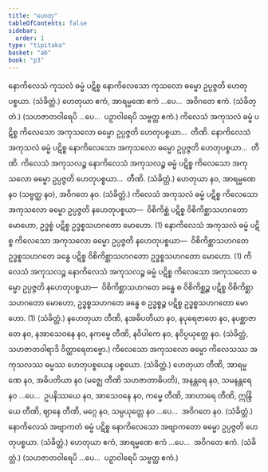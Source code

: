 ```yaml
---
title: "ဟေတု"
tableOfContents: false
sidebar:
  order: 1
type: "tipitaka"
basket: "ab"
book: "p3"
---
```



<DynamicBreadcrumb />

<Division number="1" book="p3" e="ch" v="39" p="423">

<Paragraph number="2302" book="p3">
နောကိလေသံ ကုသလံ ဓမ္မံ ပဋိစ္စ နောကိလေသော ကုသလော ဓမ္မော ဥပ္ပဇ္ဇတိ ဟေတုပစ္စယာ. (သံခိတ္တံ.)
</Paragraph>

<Paragraph number="2303" book="p3">
ဟေတုယာ ဧကံ, အာရမ္မဏေ ဧကံ …ပေ…  အဝိဂတေ ဧကံ. (သံခိတ္တံ.)
</Paragraph>

<Paragraph number="2304" book="p3">
(သဟဇာတဝါရေပိ …ပေ…  ပဉှာဝါရေပိ သဗ္ဗတ္ထ ဧကံ.)
</Paragraph>

</Division>
<Division number="2" book="p3" e="ch" v="39" p="417">

<Paragraph number="2305" book="p3">
ကိလေသံ အကုသလံ ဓမ္မံ ပဋိစ္စ ကိလေသော အကုသလော ဓမ္မော ဥပ္ပဇ္ဇတိ ဟေတုပစ္စယာ…  တီဏိ.
</Paragraph>

<Paragraph number="2306" book="p3">
နောကိလေသံ အကုသလံ ဓမ္မံ ပဋိစ္စ နောကိလေသော အကုသလော ဓမ္မော ဥပ္ပဇ္ဇတိ ဟေတုပစ္စယာ…  တီဏိ.
</Paragraph>

<Paragraph number="2307" book="p3">
ကိလေသံ အကုသလဉ္စ နောကိလေသံ အကုသလဉ္စ ဓမ္မံ ပဋိစ္စ ကိလေသော အကုသလော ဓမ္မော ဥပ္ပဇ္ဇတိ ဟေတုပစ္စယာ…  တီဏိ. (သံခိတ္တံ.)
</Paragraph>

</Division>
<Division number="3" book="p3" e="ch" v="39" p="423">

<Paragraph number="2308" book="p3">
ဟေတုယာ နဝ, အာရမ္မဏေ နဝ (သဗ္ဗတ္ထ နဝ), အဝိဂတေ နဝ. (သံခိတ္တံ.)
</Paragraph>

</Division>
<Division number="4" book="p3" e="ch" v="39" p="423">

<Paragraph number="2309" book="p3">
ကိလေသံ အကုသလံ ဓမ္မံ ပဋိစ္စ ကိလေသော အကုသလော ဓမ္မော ဥပ္ပဇ္ဇတိ နဟေတုပစ္စယာ—  ဝိစိကိစ္ဆံ ပဋိစ္စ ဝိစိကိစ္ဆာသဟဂတော မောဟော, ဥဒ္ဓစ္စံ ပဋိစ္စ ဥဒ္ဓစ္စသဟဂတော မောဟော. (1)
</Paragraph>

<Paragraph number="2310" book="p3">
နောကိလေသံ အကုသလံ ဓမ္မံ ပဋိစ္စ ကိလေသော အကုသလော ဓမ္မော ဥပ္ပဇ္ဇတိ နဟေတုပစ္စယာ—  ဝိစိကိစ္ဆာသဟဂတေ ဥဒ္ဓစ္စသဟဂတေ ခန္ဓေ ပဋိစ္စ ဝိစိကိစ္ဆာသဟဂတော ဥဒ္ဓစ္စသဟဂတော မောဟော. (1)
</Paragraph>

<Paragraph number="2311" book="p3">
ကိလေသံ အကုသလဉ္စ နောကိလေသံ အကုသလဉ္စ ဓမ္မံ ပဋိစ္စ ကိလေသော အကုသလော ဓမ္မော ဥပ္ပဇ္ဇတိ နဟေတုပစ္စယာ—  ဝိစိကိစ္ဆာသဟဂတေ ခန္ဓေ စ ဝိစိကိစ္ဆဉ္စ ပဋိစ္စ ဝိစိကိစ္ဆာသဟဂတော မောဟော, ဥဒ္ဓစ္စသဟဂတေ ခန္ဓေ စ ဥဒ္ဓစ္စဉ္စ ပဋိစ္စ ဥဒ္ဓစ္စသဟဂတော မောဟော. (1) (သံခိတ္တံ.)
</Paragraph>

</Division>
<Division number="5" book="p3" e="ch" v="39" p="423">

<Paragraph number="2312" book="p3">
နဟေတုယာ တီဏိ, နအဓိပတိယာ နဝ, နပုရေဇာတေ နဝ, နပစ္ဆာဇာတေ နဝ, နအာသေဝနေ နဝ, နကမ္မေ တီဏိ, နဝိပါကေ နဝ, နဝိပ္ပယုတ္တေ နဝ. (သံခိတ္တံ, သဟဇာတဝါရာဒိ ဝိတ္ထာရေတဗ္ဗော.)
</Paragraph>

</Division>
<Division number="6" book="p3" e="ch" v="39" p="424">

<Paragraph number="2313" book="p3">
ကိလေသော အကုသလော ဓမ္မော ကိလေသဿ အကုသလဿ ဓမ္မဿ ဟေတုပစ္စယေန ပစ္စယော. (သံခိတ္တံ.)
</Paragraph>

</Division>
<Division number="7" book="p3" e="ch" v="39" p="424">

<Paragraph number="2314" book="p3">
ဟေတုယာ တီဏိ, အာရမ္မဏေ နဝ, အဓိပတိယာ နဝ (မဇ္ဈေ တီဏိ သဟဇာတာဓိပတိ), အနန္တရေ နဝ, သမနန္တရေ နဝ …ပေ…  ဥပနိဿယေ နဝ, အာသေဝနေ နဝ, ကမ္မေ တီဏိ, အာဟာရေ တီဏိ, ဣန္ဒြိယေ တီဏိ, ဈာနေ တီဏိ, မဂ္ဂေ နဝ, သမ္ပယုတ္တေ နဝ …ပေ…  အဝိဂတေ နဝ. (သံခိတ္တံ.)
</Paragraph>

<Paragraph number="2315" book="p3">
နောကိလေသံ အဗျာကတံ ဓမ္မံ ပဋိစ္စ နောကိလေသော အဗျာကတော ဓမ္မော ဥပ္ပဇ္ဇတိ ဟေတုပစ္စယာ. (သံခိတ္တံ.)
</Paragraph>

</Division>
<Division number="8" book="p3" e="ch" v="39" p="424">

<Paragraph number="2316" book="p3">
ဟေတုယာ ဧကံ, အာရမ္မဏေ ဧကံ …ပေ…  အဝိဂတေ ဧကံ. (သံခိတ္တံ.)
</Paragraph>

<Paragraph number="2317" book="p3">
(သဟဇာတဝါရေပိ …ပေ…  ပဉှာဝါရေပိ သဗ္ဗတ္ထ ဧကံ.)
</Paragraph>
</Division>